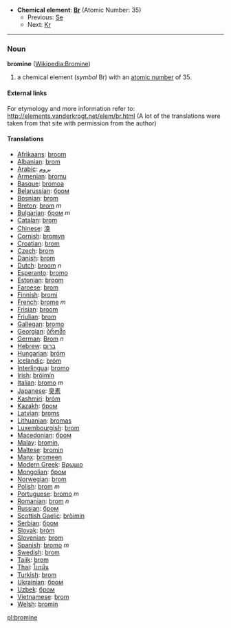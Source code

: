 *'''Chemical element''': '''[[Br]]''' (Atomic Number: 35)
**Previous: [[Selenium|Se]]
**Next: [[Krypton|Kr]]
----
=== Noun ===
'''bromine''' ([[en:Bromine|Wikipedia:Bromine]])

# a chemical element (''symbol'' Br) with an [[atomic number]] of 35.

====External links====
For etymology and more information refer to:
http://elements.vanderkrogt.net/elem/br.html
(A lot of the translations were taken from that site with permission from the author)

==== Translations ====
*[[Afrikaans]]: [[broom]]
*[[Albanian]]: [[brom]]
*[[Arabic]]: [[بروم]]
*[[Armenian]]: [[bromu]]
*[[Basque]]: [[bromoa]]
*[[Belarussian]]: [[бром]]
*[[Bosnian]]: [[brom]]
*[[Breton]]: [[brom]] ''m''
*[[Bulgarian]]: [[бром]] ''m''
*[[Catalan]]: [[brom]]
*[[Chinese]]: [[溴]]
*[[Cornish]]: [[bromyn]]
*[[Croatian]]: [[brom]]
*[[Czech]]: [[brom]]
*[[Danish]]: [[brom]]
*[[Dutch]]: [[broom]] ''n''
*[[Esperanto]]: [[bromo]]
*[[Estonian]]: [[broom]]
*[[Faroese]]: [[brom]]
*[[Finnish]]: [[bromi]]
*[[French]]: [[brome]] ''m''
*[[Frisian]]: [[broom]]
*[[Friulian]]: [[brom]]
*[[Gallegan]]: [[bromo]]
*[[Georgian]]: [[ბრომი]]
*[[German]]: [[Brom]] ''n''
*[[Hebrew]]: [[ברום]]
*[[Hungarian]]: [[bróm]]
*[[Icelandic]]: [[bróm]]
*[[Interlingua]]: [[bromo]]
*[[Irish]]: [[bróimín]]
*[[Italian]]: [[bromo]] ''m''
*[[Japanese]]: [[臭素]]
*[[Kashmiri]]: [[bróm]]
*[[Kazakh]]: [[бром]]
*[[Latvian]]: [[broms]]
*[[Lithuanian]]: [[bromas]]
*[[Luxembourgish]]: [[brom]]
*[[Macedonian]]: [[бром]]
*[[Malay]]: [[bromin,]]
*[[Maltese]]: [[bromin]]
*[[Manx]]: [[bromeen]]
*[[Modern Greek]]: [[Βρωμιο]] '' ''
*[[Mongolian]]: [[бром]]
*[[Norwegian]]: [[brom]]
*[[Polish]]: [[brom]] ''m''
*[[Portuguese]]: [[bromo]] ''m''
*[[Romanian]]: [[brom]] ''n''
*[[Russian]]: [[бром]] '' ''
*[[Scottish Gaelic]]: [[bròimin]]
*[[Serbian]]: [[бром]]
*[[Slovak]]: [[bróm]]
*[[Slovenian]]: [[brom]]
*[[Spanish]]: [[bromo]] ''m''
*[[Swedish]]: [[brom]]
*[[Tajik]]: [[brom]]
*[[Thai]]: [[โบรมีน]]
*[[Turkish]]: [[brom]]
*[[Ukrainian]]: [[бром]]
*[[Uzbek]]: [[бром]]
*[[Vietnamese]]: [[brom]]
*[[Welsh]]: [[bromin]]

[[pl:bromine]]